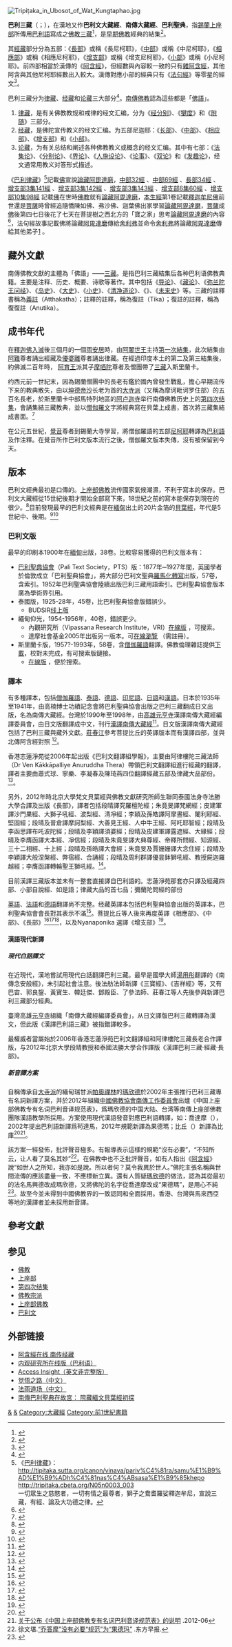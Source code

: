 [[File:Tripiṭaka_in_Ubosot_of_Wat_Kungtaphao.jpg|thumb]]
{{EarlyBuddhism}}
{{上座部佛教}}
{{PaliCanon}}

'''巴利三藏'''（{{lang-pi|Tipiṭaka}}；{{lang-en|Pāli Canon}}），在漢地又作'''巴利文大藏經'''、'''南傳大藏經'''、'''巴利聖典'''，指[[錫蘭|錫蘭]][[上座部|上座部]]所傳用[[巴利語|巴利語]]寫成之[[佛教|佛教]][[三藏|三藏]]<ref name="Gombrich">{{cite book |author = {{le|Richard Francis Gombrich|Richard Gombrich}} |title = ''Theravāda Buddhism: A Social History from Ancient Benares to Modern Colombo'' |url = http://www.ahandfulofleaves.org/documents/Theravada%20Buddhism_Gombrich.pdf |format = PDF |year = 2006 |location = London, England |publisher = Routledge |ISBN = 9-78-0-203-01603-9 |page = 3 |deadurl = yes |archiveurl = https://web.archive.org/web/20160305032847/http://www.ahandfulofleaves.org/documents/Theravada%20Buddhism_Gombrich.pdf |archivedate = 2016-03-05 }}</ref>，是[[早期佛教|早期佛教]]經典的結集<ref name="Harvey1990">{{cite book |first = Peter |last = Harvey |title = ''An Introduction to Buddhism: Teachings, History and Practices'' |url = http://books.google.com/books?id=bj-ds_jd8QYC&pg=PA3 |date = 1990-05-25 |publisher = [[Cambridge_University_Press|Cambridge University Press]] |ISBN = 978-0-521-31333-9 |page = 3 }}</ref>。

其[[經藏|經藏]]部分分為五部：《[[长部_(佛经)|長部]]》或稱《長尼柯耶》，《[[中部_(佛经)|中部]]》或稱《中尼柯耶》，《[[相應部|相應部]]》或稱《相應尼柯耶》，《[[增支部|增支部]]》或稱《增支尼柯耶》，《[[小部_(佛经)|小部]]》或稱《小尼柯耶》。前四部相當於漢傳的《[[阿含經|阿含經]]》，但經數與內容較一致的只有[[雜阿含經|雜阿含經]]，其他阿含與其他尼柯耶經數出入較大。漢傳對應小部的經典只有《[[法句經|法句經]]》等零星的經文<ref name="Dutt1998">{{cite book |author = Nalinaksha Dutt |title = ''Buddhist Sects in India'' |url = http://books.google.com/books?id=tK-nRXoQ40oC&pg=PA137 |date = 1998-01-01 |publisher = Motilal Banarsidass Publ. |ISBN = 978-81-208-0428-9 |pages = 137–139}}</ref>。

巴利三藏分为[[律藏|律藏]]、[[经藏|经藏]]和[[论藏|论藏]]三大部分<ref>{{Cite web |url = http://host.pariyatti.org/Tipitaka_Outline.pdf |title = Tipitaka outline |format = PDF |access-date = 2015-05-12 |archive-date = 2020-10-20 |archive-url = https://web.archive.org/web/20201020023511/http://host.pariyatti.org/Tipitaka_Outline.pdf |dead-url = no }}</ref>。[[南傳佛教|南傳佛教]]認為這些都是「[[佛語|佛語]]」。
# [[律藏|律藏]]，是有关佛教教规和戒律的经文汇编，分为《[[经分别|经分别]]》、《[[犍度|犍度]]》和《[[附隨|附随]]》三部分。
# [[经藏|经藏]]，是佛陀宣传教义的经文汇编。为五部尼迦耶：《[[长部_(佛经)|长部]]》、《[[中部_(佛经)|中部]]》、《[[相应部|相应部]]》、《[[增支部|增支部]]》和《[[小部_(佛经)|小部]]》。
# [[論藏|论藏]]，为有关总结和阐述各种佛教教义或概念的经文汇编。其中有七部：《[[法集论|法集论]]》、《[[分別論|分别论]]》、《[[界論|界论]]》、《[[人施设论|人施设论]]》、《[[論事|论事]]》、《[[雙論|双论]]》和《[[發趣論|发趣论]]》，经文通常用教义对答形式描述。

《[[巴利律藏|巴利律藏]]》<ref>《[[巴利律藏|巴利律藏]]》：
http://tipitaka.sutta.org/canon/vinaya/pariv%C4%81ra/samu%E1%B9%AD%E1%B9%ADh%C4%81nas%C4%ABsasa%E1%B9%85khepo {{Wayback|url=http://tipitaka.sutta.org/canon/vinaya/pariv%C4%81ra/samu%E1%B9%AD%E1%B9%ADh%C4%81nas%C4%ABsasa%E1%B9%85khepo |date=20171225035356 }} <br />http://tripitaka.cbeta.org/N05n0003_003 {{Wayback|url=http://tripitaka.cbeta.org/N05n0003_003 |date=20171225042037 }} <br />一切眾生之慈愍者，一切有情之最尊者，獅子之鴦耆羅娑釋迦牟尼，宣說三藏，有經、論及大功德之律。</ref>記載[[佛|佛]]宣說[[論藏|論藏]][[阿毘達磨|阿毘達磨]]，[http://tipitaka.sutta.org/canon/sutta/majjhima/m%C5%ABlapa%E1%B9%87%E1%B9%87%C4%81sa/mah%C4%81yamakavaggo 中部32經] {{Wayback|url=http://tipitaka.sutta.org/canon/sutta/majjhima/m%C5%ABlapa%E1%B9%87%E1%B9%87%C4%81sa/mah%C4%81yamakavaggo |date=20180423190622 }}、[http://tipitaka.sutta.org/canon/sutta/majjhima/majjhimapa%E1%B9%87%E1%B9%87%C4%81sa/bhikkhuvaggo 中部69經] {{Wayback|url=http://tipitaka.sutta.org/canon/sutta/majjhima/majjhimapa%E1%B9%87%E1%B9%87%C4%81sa/bhikkhuvaggo |date=20171230225930 }}、[http://tipitaka.sutta.org/canon/sutta/d%C4%ABgha/p%C4%81thikavagga/dasuttarasutta%E1%B9%83 長部34經] {{Wayback|url=http://tipitaka.sutta.org/canon/sutta/d%C4%ABgha/p%C4%81thikavagga/dasuttarasutta%E1%B9%83 |date=20180316181519 }}、[http://tipitaka.sutta.org/canon/sutta/a%E1%B9%85guttara/tikanip%C4%81ta/yodh%C4%81j%C4%ABvavaggo 增支部3集141經] {{Wayback|url=http://tipitaka.sutta.org/canon/sutta/a%E1%B9%85guttara/tikanip%C4%81ta/yodh%C4%81j%C4%ABvavaggo |date=20171230230246 }}、[http://tipitaka.sutta.org/canon/sutta/a%E1%B9%85guttara/tikanip%C4%81ta/yodh%C4%81j%C4%ABvavaggo 增支部3集142經] {{Wayback|url=http://tipitaka.sutta.org/canon/sutta/a%E1%B9%85guttara/tikanip%C4%81ta/yodh%C4%81j%C4%ABvavaggo |date=20171230230246 }}、[http://tipitaka.sutta.org/canon/sutta/a%E1%B9%85guttara/tikanip%C4%81ta/yodh%C4%81j%C4%ABvavaggo 增支部3集143經] {{Wayback|url=http://tipitaka.sutta.org/canon/sutta/a%E1%B9%85guttara/tikanip%C4%81ta/yodh%C4%81j%C4%ABvavaggo |date=20171230230246 }}、[http://tipitaka.sutta.org/canon/sutta/a%E1%B9%85guttara/chakkanip%C4%81ta/mah%C4%81vaggo 增支部6集60經] {{Wayback|url=http://tipitaka.sutta.org/canon/sutta/a%E1%B9%85guttara/chakkanip%C4%81ta/mah%C4%81vaggo |date=20171230230227 }}、[http://tipitaka.sutta.org/canon/sutta/a%E1%B9%85guttara/dasakanip%C4%81ta/akkosavaggo 增支部10集98經] {{Wayback|url=http://tipitaka.sutta.org/canon/sutta/a%E1%B9%85guttara/dasakanip%C4%81ta/akkosavaggo |date=20171230225842 }}記載[[佛|佛]]在世時[[佛教|佛教]]就有[[論藏|論藏]][[阿毘達磨|阿毘達磨]]，[[本生經|本生經]]第1卷記載[[釋迦牟尼佛|釋迦牟尼佛]]前世還是[[菩薩|菩薩]]時曾經追隨憍陳如佛、弗沙佛、迦葉佛出家學習[[論藏|論藏]][[阿毘達磨|阿毘達磨]]，[[菩薩|菩薩]]成[[佛|佛]]後第四七日後花了七天在菩提樹之西北方的「寶之家」思考[[論藏|論藏]][[阿毘達磨|阿毘達磨]]的內容<ref>{{Cite web|url=http://tripitaka.cbeta.org/N31n0018_001|title=本生經第1卷|accessdate=|author=|date=|publisher=|quote=燃燈世尊之後，經一阿僧祇劫，憍陳如佛出世。佛行三度弟子之集會。第一集會一兆人，第二集會百億人，第三集會九億人。爾時菩薩為轉輪王，名甚勝者。向佛及一兆比丘眾行大施食。佛向菩薩預言：「汝未來世，當得作佛。」彼聞佛說法，以國事托付大臣等而出家。彼學'''三藏'''，得八定及五神通，修禪不怠，生梵天界。<br/><br/>此佛之後，有弗沙佛之出世。此佛亦三次行弟子之集會，第一集會六百萬，第二集五百萬，第三集三百二十萬比丘。爾時菩薩名已勝者王，棄大王國，於佛處出家。學'''三藏'''，為大眾說法，完成戒波羅蜜，佛亦與彼豫言。<br/><br/>此佛之後，有迦葉佛之出世。佛亦有一次弟子之集會，集三萬之比丘。爾時青年菩薩名光護，通達三種吠陀奧義，善知地上與天界，為陶器師作瓶之友。彼與其友俱詣佛所，聞法話而出家，精進努力，修學'''三藏'''，遂行大小義務，為佛教添加光彩。佛亦授彼豫言。<br/><br/>於第四七日間，天人等在菩提樹之西北方設「寶之家」，佛於此處結跏趺坐，詳察導人入涅槃及一切物根源之'''阿毘曇藏'''，經過七日。其後通阿毘曇諸人為兩種說明，即：「寶之家乃作寶之家，或謂佛會得七論之處為寶之家。」此二說明，於此處皆為相應，兩者均可採用。自此以來，其處被稱之為「寶家之祠」。|archive-date=2017-12-31|archive-url=https://web.archive.org/web/20171231021659/http://tripitaka.cbeta.org/N31n0018_001|dead-url=no}}</ref>，法句經故事記載佛將論藏[[阿毘達磨|阿毘達磨]]傳給[[舍利弗|舍利弗]]並命令[[舍利弗|舍利弗]]將論藏[[阿毘達磨|阿毘達磨]]傳給其他弟子[http://www.budaedu.org/story/dp181.php] {{Wayback|url=http://www.budaedu.org/story/dp181.php |date=20171231051613 }}。

==藏外文獻==
南傳佛教文獻的主體為「佛語」——[[三藏|三藏]]。{{le|巴利準正典|Paracanonical texts (Theravada Buddhism)|藏外文獻}}是指巴利三藏結集后各种巴利语佛教典籍。主要是注释、历史、概要、诗歌等著作。其中包括《[[导论|导论]]》、《[[藏论|藏论]]》、《[[弥兰陀王问经|弥兰陀王问经]]》、《[[岛史|岛史]]》、《[[大史|大史]]》、《[[小史|小史]]》、《[[清净道论|清净道论]]》、《{{tsl|en|Abhidhammattha-sangaha|攝阿毘達磨義論}}》、《[[未来史|未来史]]》等。三藏的註釋書稱為[[義註|義註]]（Atthakatha）；註釋的註釋，稱為復註（Tika）；復註的註釋，稱為復復註（Anutika）。

==成书年代==
在[[釋迦佛|釋迦佛]][[入滅|入滅]]後三個月的一個[[雨安居|雨安居]]時，由[[阿闍世王|阿闍世王]]主持[[第一次結集|第一次結集]]，此次結集由[[阿難|阿難]]尊者誦出經藏及[[優婆離|優婆離]]尊者誦出律藏。在經過印度本土的第二及第三結集後，約佛滅二百年時， [[阿育王|阿育王]]派其子[[摩哂陀|摩哂陀]]尊者及僧團帶了[[三藏|三藏]]入斯里蘭卡。

约西元前一世紀末，因為錫蘭僧團中的長老有鑑於國內曾發生戰亂，擔心早期流传下来的教典散失，由以[[坤德帝沙|坤德帝沙]]长老为首的[[大寺派|大寺派]]（又稱為摩诃毗诃罗住部）的五百名長老，於斯里蘭卡中部馬特列地區的[[阿盧寺|阿卢迦寺]]举行南傳佛教历史上的[[第四次结集|第四次结集]]，會誦集結三藏教典，並以[[僧伽羅文|僧伽羅文]]字將經典寫在貝葉上成書，首次將三藏集結成書面。<ref>{{Cite web |url=http://www.ndcnc.gov.cn/datalib/2003/ReligionKnowledge/DL/DL-20031215084237/ |title=佛说教法第四次结集 |access-date=2010-12-26 |archive-date=2019-05-21 |archive-url=https://web.archive.org/web/20190521084047/http://www.ndcnc.gov.cn/datalib/2003/ReligionKnowledge/DL/DL-20031215084237/ |dead-url=no }}</ref>

在公元五世紀，[[覺音|覺音]]尊者到錫蘭大寺學習，將僧伽羅語的五部[[尼柯耶|尼柯耶]]轉譯為[[巴利語|巴利語]]及作注釋。在覺音所作巴利文版本流行之後，僧伽羅文版本失傳，沒有被保留到今天。

==版本==
巴利文經典最初是口傳的。[[上座部佛教|上座部佛教]]流传國家氣候潮濕，不利于寫本的保存。巴利文大藏經從15世紀後期才開始全部寫下來，18世紀之前的寫本能保存到現在的很少。<ref name="Hinüber2000">{{cite book|author=Oskar von Hinüber|title=A Handbook of Pāli Literature|url=http://books.google.com/books?id=8jPYUCy-GxQC&pg=PA4|date=January 2000|publisher=Walter de Gruyter|isbn=978-3-11-016738-2|pages=4–5|access-date=2014-04-30|archive-date=2014-09-22|archive-url=https://web.archive.org/web/20140922152829/http://books.google.com/books?id=8jPYUCy-GxQC&pg=PA4|dead-url=no}}</ref>目前發現最早的巴利文經典是在[[緬甸|緬甸]]出土的20片金箔的[[貝葉經|貝葉經]]，年代是5世紀中、後期。<ref name="Anderson2013">{{cite book|author=Carol Anderson|title=''Pali and Its Ending: The Four Noble Truths in the Theravada Buddhist Canon''|url=http://books.google.com/books?id=OVRUAQAAQBAJ&pg=PA15|date=11 October 2013|publisher=Routledge|isbn=978-1-136-81325-2|pages=15}}</ref><ref name="Keown2004">{{cite book|author=Damien Keown|title=''A Dictionary of Buddhism''| url=http://books.google.com/books?id=985a1M7L1NcC&pg=PA277|date=2004-08-26|publisher=[[Oxford_University_Press|Oxford University Press]]|isbn=978-0-19-157917-2|pages=277}}</ref>

===巴利文版===
最早的印刷本1900年在[[緬甸|緬甸]]出版，38卷。比較容易獲得的巴利文版本有：
*[[巴利聖典協會|巴利聖典協會]]（Pali Text Society，PTS）版：1877年─1927年間，英國學者{{link-en|湯瑪斯·理斯·戴維斯|Thomas Rhys Davids|戴維斯}}於倫敦成立「巴利聖典協會」，將大部分巴利文聖典[[羅馬化|羅馬化]][[轉寫|轉寫]]出版，57卷，含索引。1952年巴利聖典協會陸續出版巴利三藏用語索引。巴利聖典協會版本廣為學術界引用。
*泰國版，1925-28年，45卷，比巴利聖典協會版錯誤少。
**BUDSIR[https://www.mahidol.ac.th/budsir/budsir-main.html 线上版] {{Wayback|url=https://www.mahidol.ac.th/budsir/budsir-main.html |date=20210213225136 }}
*緬甸仰光{{le|第六次集結|Sixth Buddhist council}}，1954-1956年，40卷，錯誤更少。
**內觀研究所（Vipassana Research Institute，VRI）[http://www.tipitaka.org/ 在線版] {{Wayback|url=http://www.tipitaka.org/ |date=20181205001018 }}，可搜索。
**達摩社會基金2005年出版另一版本。可[http://tipitakastudies.net/ 在線瀏覽] {{Wayback|url=http://tipitakastudies.net/ |date=20090305071619 }}（需註冊）。
*斯里蘭卡版，1957?-1993年，58卷，含[[僧伽羅語|僧伽羅語]]翻譯。佛教倫理雜誌提供[https://web.archive.org/web/20061205012616/http://jbe.gold.ac.uk/palicanon.html 下載]，校對未完成，有可搜索版鏈接。
**[http://www.bodhgayanews.net/pali.htm 在線版] {{Wayback|url=http://www.bodhgayanews.net/pali.htm |date=20210213215113 }}，便於搜索。

===譯本===
有多種譯本，包括[[僧伽羅語|僧伽羅語]]、[[泰語|泰語]]、[[德語|德語]]、[[印尼語|印尼語]]、[[日語|日語]]和[[漢語|漢語]]。日本於1935年至1941年，由高楠博士功績記念會將巴利聖典協會出版之巴利三藏翻成日文出版，名為南傳大藏經。台灣於1990年至1998年，由[[高雄|高雄]][[元亨寺|元亨寺]]漢譯南傳大藏經編譯委員會，由日文版翻譯成中文，刊行[[漢譯南傳大藏經|漢譯南傳大藏經]]<ref>{{Cite web |url = http://www.ahanjing.top |title = 阿含經在线阅读 南北传对照 |access-date = 2018-03-24 |archive-url = https://web.archive.org/web/20200401182225/http://www.ahanjing.top/ |archive-date = 2020-04-01 |dead-url = yes }}</ref>。日文版漢譯南傳大藏經包括了巴利三藏與藏外文獻。[[莊春江|莊春江]]參考菩提比丘的英譯版本而有漢譯四部，並與北傳阿含經對照 <ref>{{Cite web |url = http://agama.buddhason.org |title = 莊春江工作站 |access-date = 2021-09-25 |archive-date = 2021-02-15 |archive-url = https://web.archive.org/web/20210215000236/https://agama.buddhason.org/ |dead-url = no }}</ref>。

香港志蓮淨苑從2006年起出版《巴利文翻譯組學報》，主要由阿律樓陀三藏法師（Dr Ven Kākkāpalliye Anuruddha Thera）帶領巴利文翻譯組進行經藏的翻譯，譯者主要由蕭式球、寧樂、李凝春及陳琦燕四位翻譯經藏五部及律藏大品部份。<ref name="(學報)2006">{{cite book |author=翻譯組員  |title=巴利文翻譯組學報 |year=2006 |publisher=志蓮淨苑文化部 |ISBN = 978-962-7714-35-4}}</ref>。

另外，2012年時北京大學梵文貝葉經與佛教文獻研究所師生聯同泰國法身寺法勝大學合譯及出版《長部》，譯者包括段晴譯究羅檀陀經；朱竟旻譯梵網經；皮建軍譯沙門果經、大獅子吼經、波梨經、清凈經；李穎及孫皓譯阿摩晝經、闍利耶經、堅固經；段晴及普倉譯摩訶梨經、大善見王經、人中牛王經、阿吒耶智經；段晴及李函思譯布吒波陀經；段晴及李穎譯須婆經；段晴及皮建軍譯露遮經、大緣經；段晴及李膺函譯大本經、凈信經；段晴及朱竟旻譯大典尊經、帝釋所問經、知源經、三十二相經、十上經；段晴及孫皓譯大會經；朱竟旻及賈姗姗譯大念住經；段晴及李穎譯大般涅槃經、弊宿經、合誦經；段晴及周利群譯優昙鉢獅吼經、教授屍迦羅越經；李膺函譯轉輪聖王獅吼經。<ref name="(漢譯)2012">{{cite book |author=段晴等  |title=漢譯巴利三藏·經藏 |year=2012 |publisher=中西書局 |ISBN = 978-7-5475-0382-9}}</ref>。


目前漢譯三藏版本並未有一整套直接譯自巴利語的。志蓮淨苑那套亦只譯及經藏四部、小部自說經、如是語；律藏大品的首七品；彌蘭陀問經的部份

[[英語|英語]]、[[法語|法語]]和[[德語|德語]]翻譯尚不完整。经藏英譯本包括巴利聖典協會出版的英譯本，巴利聖典協會會長對其表示不滿<ref>{{Cite web |url = http://www.ordinarymind.net/Interviews/interview_jan2003.htm |archiveurl = https://web.archive.org/web/20110928050904/http://www.ordinarymind.net/Interviews/interview_jan2003.htm |archivedate = 2011-09-28 |title = Interview with Professor Richard Gombrich |author=Kathleen Gregory}}</ref>。菩提比丘等人後來再度英譯《相應部》、《中部》、《長部》<ref name="Bodhi2005">{{cite book |author=Bhikkhu Bodhi |title=The Connected Discourses of the Buddha: A New Translation of the Samyutta Nikaya |url = http://books.google.com/books?id=lW48Fnqj1D0C |date=10 June 2005 |publisher=Wisdom Publications |isbn=978-0-86171-973-0}}</ref><ref name="Bodhi1995">{{cite book |author= Bhikkhu Bodhi |title=The Middle Length Discourses of the Buddha: A Translation of the Majjhima Nikaya |url = http://books.google.com/books?id=BN8ORQsvxX0C |date=9 November 1995 |publisher=Simon and Schuster |isbn=978-0-86171-072-0}}</ref><ref>{{cite book |title=The Long Discourses of the Buddha: A Translation of the Digha Nikaya |url = http://books.google.com/books?id=Uj86AwAAQBAJ |date=10 June 2005|publisher=Simon and Schuster |isbn=978-0-86171-979-2}}</ref>，以及Nyanaponika 選譯《增支部》<ref name="(Thera)1999">{{cite book |author=Nyanaponika (Thera) |title=Aṅguttara Nikāya: Numerical Discourses of the Buddha : an Anthology of Suttas from the Aṅguttara Nikāya |url = http://books.google.com/books?id=N7zCNaBvQQYC |year=1999 |publisher=Altamira Press |ISBN = 978-0-7425-0405-9}}</ref>。

====漢語現代新譯====
=====現代白話譯文=====
在近現代，漢地嘗試用現代白話翻譯巴利三藏。最早是國學大師[[湯用彤|湯用彤]]翻譯的《南傳念安般經》，未引起社會注意。後法舫法師新譯《三寶經》、《吉祥經》等，又有巴宙、郭良鋆、黃寶生、韓廷傑、鄧殿臣、了參法師、莊春江等人先後參與新譯巴利三藏部分經典。

臺灣高雄[[元亨寺|元亨寺]]組織「南傳大藏經編譯委員會」，从日文譯版巴利三藏轉譯為漢文，但此版《漢譯巴利語三藏》被指錯譯較多。

最權威者當屬始於2006年香港志蓮淨苑巴利文翻譯組和阿律樓陀三藏長老合作譯版，与2012年北京大學段晴教授和泰國法勝大學合作譯版《漢譯巴利三藏·經藏·長部》。

=====新音譯方案=====
自稱傳承自[[部派佛教|大寺派]]的緬甸瑞甘派[[帕奧禪林|帕奧禪林]]的[[瑪欣德|瑪欣德]]於2002年主張推行巴利三藏專有名詞新譯方案，并於2012年組織[[中國佛教協會|中國佛教協會]][[南傳工作委員會|南傳工作委員會]]出爐《中国上座部佛教专有名词巴利音译规范表》，爲瑪欣德的中国大陆、台湾等南傳上座部佛教團隊漢語教學所採用。方案使用現代漢語發音對應巴利語轉譯，如：喬達摩（{{lang-pi|Gotama}}），2002年提出巴利語新譯爲茍達馬，2012年規範新譯為果德瑪；比丘（{{lang-pi|bhikku}}）新譯為比庫<ref>{{Cite web |url=http://dhamma.sutta.org/books/mxd-pali-new-trans.html |title=部分巴利专有名词采用新音译的方案 |access-date=2018-10-20 |archive-date=2020-08-12 |archive-url=https://web.archive.org/web/20200812180602/http://dhamma.sutta.org/books/mxd-pali-new-trans.html |dead-url=yes }}</ref><ref>[http://www.docin.com/p-1246860836.html 关于公布《中国上座部佛教专有名词巴利音译规范表》的说明] {{Wayback|url=http://www.docin.com/p-1246860836.html |date=20201123105111 }}.2012-06</ref>。

該方案一經發佈，批評聲音極多。有報導表示這樣的規範“沒有必要”，“不知所云，让人看了莫名其妙”<ref>徐文堪.[http://news.ifeng.com/gundong/detail_2012_11/18/19269140_0.shtml “乔答摩”没有必要“规范”为“果德玛”] {{Wayback|url=http://news.ifeng.com/gundong/detail_2012_11/18/19269140_0.shtml |date=20200527110958 }}.东方早报.</ref>。在佛教中也不乏批評聲音，如有人指出《[[阿含經|阿含經]]》說“如世人之所知，我亦如是說。所以者何？莫令我異於世人。”佛陀主張名稱與世間流傳的應該盡量一致，不應標新立異。還有人質疑[[瑪欣德|瑪欣德]]的做法，認為其從最初的法名馬興德改成瑪欣德，又將佛陀的名字從喬達摩改成“果德瑪”，是用心不純<ref>{{Cite web |url=http://blog.sina.com.cn/s/blog_79a1cc7d01013v9w.html |title=从马兴德和苟达马，玛欣德和果德玛，林欣，看马心得想当教主 |access-date=2018-11-18 |archive-date=2020-12-21 |archive-url=https://web.archive.org/web/20201221125114/http://blog.sina.com.cn/s/blog_79a1cc7d01013v9w.html |dead-url=no }}</ref>。故至今並未得到中國佛教界的一致認同和全面採用。香港、台灣與馬來西亞等地的漢譯者並未採用新音譯。

== 參考文獻 ==
{{Reflist}}

== 参见 ==
{{Portal box|佛教|书籍}}
* [[佛教|佛教]]
* [[上座部|上座部]]
* [[第四次结集|第四次结集]]
* [[佛教宗派|佛教宗派]]
* [[上座部佛教|上座部佛教]]
* [[巴利文|巴利文]]

== 外部链接 ==
* [https://web.archive.org/web/20200401182225/http://www.ahanjing.top/ 阿含經在线 南传经藏]
* [http://www.tipitaka.org/ 内观研究所在线版（巴利语）] {{Wayback|url=http://www.tipitaka.org/ |date=20181205001018 }}
* [http://www.accesstoinsight.org Access Insight（英文非完整版）] {{Wayback|url=http://www.accesstoinsight.org/ |date=20030403011508 }}
* [http://dhamma.sutta.org/index2.htm 觉悟之路（中文）] {{Wayback|url=http://dhamma.sutta.org/index2.htm |date=20201123105127 }}
* [http://www.dhammarain.org.tw/canon/canon1.html 法雨道场（中文）] {{Wayback|url=http://www.dhammarain.org.tw/canon/canon1.html |date=20201206011354 }}
* [http://www.gaya.org.tw/journal/m51/51-main3.pdf 南傳巴利聖典在故宮： 院藏緬文貝葉經初探] {{Wayback|url=http://www.gaya.org.tw/journal/m51/51-main3.pdf |date=20200808222939 }}

{{佛教主题}}
[[Category:上座部佛教經典|&]]
[[Category:巴利三藏|&]]
[[Category:大藏經|Category:大藏經]]
[[Category:前1世紀書籍|Category:前1世紀書籍]]